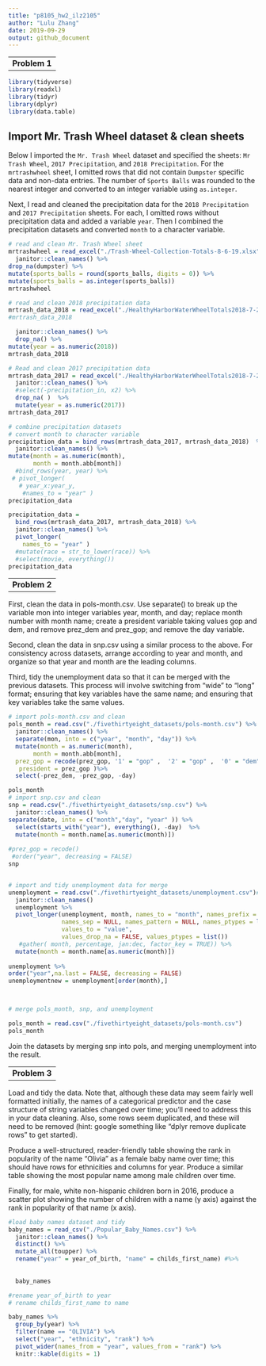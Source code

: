 ```yaml
---
title: "p8105_hw2_ilz2105"
author: "Lulu Zhang"
date: 2019-09-29
output: github_document
---
```


--
__Problem 1__
--


```r
library(tidyverse)
library(readxl)
library(tidyr)
library(dplyr)
library(data.table)
```


## Import Mr. Trash Wheel dataset & clean sheets 

Below I imported the `Mr. Trash Wheel` dataset and specified the sheets: `Mr Trash Wheel`, `2017 Precipitation`, 
and `2018 Precipitation`. For the `mrtrashwheel` sheet, I omitted rows that did not contain `Dumpster` specific data 
and non-data entries. The number of `Sports Balls` was rounded to the nearest integer and converted to 
an integer variable using `as.integer`. 

Next, I read and cleaned the precipitation data for the `2018 Precipitation` and `2017 Precipitation` sheets. 
For each, I omitted rows without precipitation data and added a variable `year`. Then I combined the precipitation 
datasets and converted `month` to a character variable. 

```r
# read and clean Mr. Trash Wheel sheet
mrtrashwheel = read_excel("./Trash-Wheel-Collection-Totals-8-6-19.xlsx", 1, col_names = TRUE) %>% 
  janitor::clean_names() %>% 
drop_na(dumpster) %>% 
mutate(sports_balls = round(sports_balls, digits = 0)) %>%  
mutate(sports_balls = as.integer(sports_balls))
mrtrashwheel

# read and clean 2018 precipitation data
mrtrash_data_2018 = read_excel("./HealthyHarborWaterWheelTotals2018-7-28.xlsx", sheet = "2018 Precipitation", skip = 1 ) %>% 
#mrtrash_data_2018

  janitor::clean_names() %>%
  drop_na() %>% 
mutate(year = as.numeric(2018))
mrtrash_data_2018

# Read and clean 2017 precipitation data
mrtrash_data_2017 = read_excel("./HealthyHarborWaterWheelTotals2018-7-28.xlsx", sheet = "2017 Precipitation", na = "NA" , skip = 1) %>% 
  janitor::clean_names() %>%
  #select(-precipitation_in, x2) %>% 
  drop_na( )  %>% 
  mutate(year = as.numeric(2017))
mrtrash_data_2017

# combine precipitation datasets
# convert month to character variable
precipitation_data = bind_rows(mrtrash_data_2017, mrtrash_data_2018)  %>% 
  janitor::clean_names() %>% 
mutate(month = as.numeric(month),
       month = month.abb[month])
  #bind_rows(year, year) %>%
 # pivot_longer(
   # year_x:year_y,
    #names_to = "year" ) 
precipitation_data

precipitation_data = 
  bind_rows(mrtrash_data_2017, mrtrash_data_2018) %>%
  janitor::clean_names() %>%
  pivot_longer(
    names_to = "year" ) 
  #mutate(race = str_to_lower(race)) %>% 
  #select(movie, everything()) 
precipitation_data
```

--
__Problem 2__
--

First, clean the data in pols-month.csv. Use separate() to break up the variable mon into integer variables 
year, month, and day; replace month number with month name; create a president variable taking values 
gop and dem, and remove prez_dem and prez_gop; and remove the day variable.

Second, clean the data in snp.csv using a similar process to the above. For consistency across datasets, 
arrange according to year and month, and organize so that year and month are the leading columns.

Third, tidy the unemployment data so that it can be merged with the previous datasets. This process will involve 
switching from “wide” to “long” format; ensuring that key variables have the same name; and ensuring that key
variables take the same values.


```r
# import pols-month.csv and clean
pols_month = read.csv("./fivethirtyeight_datasets/pols-month.csv") %>% 
  janitor::clean_names() %>% 
  separate(mon, into = c("year", "month", "day")) %>% 
  mutate(month = as.numeric(month),
       month = month.abb[month],
  prez_gop = recode(prez_gop, '1' = "gop" ,  '2' = "gop" ,  '0' = "dem" ),
   president = prez_gop )%>% 
  select(-prez_dem, -prez_gop, -day) 

pols_month
# import snp.csv and clean
snp = read.csv("./fivethirtyeight_datasets/snp.csv") %>% 
  janitor::clean_names() %>% 
separate(date, into = c("month","day", "year" )) %>% 
  select(starts_with("year"), everything(), -day)  %>% 
  mutate(month = month.name[as.numeric(month)]) 
 
#prez_gop = recode()
 #order("year", decreasing = FALSE)
snp


# import and tidy unemployment data for merge
unemployment = read.csv("./fivethirtyeight_datasets/unemployment.csv")# %>% 
  janitor::clean_names()
  unemployment %>% 
  pivot_longer(unemployment, month, names_to = "month", names_prefix = NULL, 
               names_sep = NULL, names_pattern = NULL, names_ptypes = list(), names_repair = "check_unique", 
               values_to = "value",
               values_drop_na = FALSE, values_ptypes = list())
   #gather( month, percentage, jan:dec, factor_key = TRUE)) %>% 
  mutate(month = month.name[as.numeric(month)])
  
unemployment %>% 
order("year",na.last = FALSE, decreasing = FALSE)
unemploymentnew = unemployment[order(month),]



# merge pols_month, snp, and unemployment
```

```r
pols_month = read.csv("./fivethirtyeight_datasets/pols-month.csv")
pols_month
```



Join the datasets by merging snp into pols, and merging unemployment into the result.

--
__Problem 3__
--

Load and tidy the data. Note that, although these data may seem fairly well formatted initially, 
the names of a categorical predictor and the case structure of string variables changed over time; 
you’ll need to address this in your data cleaning. Also, some rows seem duplicated, and these will 
need to be removed (hint: google something like “dplyr remove duplicate rows” to get started).

Produce a well-structured, reader-friendly table showing the rank in popularity of the name “Olivia” 
as a female baby name over time; this should have rows for ethnicities and columns for year. Produce 
a similar table showing the most popular name among male children over time.

Finally, for male, white non-hispanic children born in 2016, produce a scatter plot showing the number of 
children with a name (y axis) against the rank in popularity of that name (x axis).
```r

#load baby names dataset and tidy
baby_names = read_csv("./Popular_Baby_Names.csv") %>% 
  janitor::clean_names() %>% 
  distinct() %>% 
  mutate_all(toupper) %>% 
  rename("year" = year_of_birth, "name" = childs_first_name) #%>% 
  
  
  baby_names

#rename year_of_birth to year
# rename childs_first_name to name
```

```r
baby_names %>% 
  group_by(year) %>% 
  filter(name == "OLIVIA") %>% 
  select("year", "ethnicity", "rank") %>% 
  pivot_wider(names_from = "year", values_from = "rank") %>% 
  knitr::kable(digits = 1)
```



 

